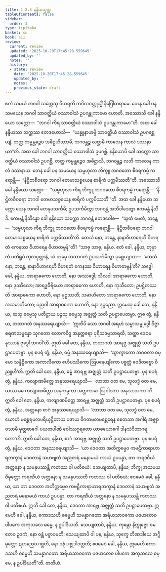 ```yaml
---
title: 1.2.3 နန္ဒိယသုတ္တ
tableOfContents: false
sidebar:
  order: 3
type: tipitaka
basket: su
book: a11
review:
  current: review
  updated: '2025-10-20T17:45:28.559645'
  updated_by: ''
  notes: ''
  history:
  - state: review
    date: '2025-10-20T17:45:28.559645'
    updated_by: ''
    notes: ''
    previous_state: draft
---
```



<DynamicBreadcrumb />


<ReviewStatus review={frontmatter.review} showDetails={true} />

<HypothesisAnnotation frontmatter={frontmatter} />

<Division number="13" book="a11" e="ch" v="17" p="535">

<Paragraph number="100" book="a11">
ဧကံ သမယံ ဘဂဝါ သက္ကေသု ဝိဟရတိ ကပိလဝတ္ထုသ္မိံ နိဂြေါဓာရာမေ. တေန ခေါ ပန သမယေန ဘဂဝါ သာဝတ္ထိယံ ဝဿာဝါသံ ဥပဂန္တုကာမော ဟောတိ.
</Paragraph>

<Paragraph number="101" book="a11">
အဿောသိ ခေါ နန္ဒိယော သက္ကော—  “ဘဂဝါ ကိရ သာဝတ္ထိယံ ဝဿာဝါသံ ဥပဂန္တုကာမော”တိ. အထ ခေါ နန္ဒိယဿ သက္ကဿ ဧတဒဟောသိ—  “ယန္နူနာဟမ္ပိ သာဝတ္ထိယံ ဝဿာဝါသံ ဥပဂစ္ဆေယျံ. တတ္ထ ကမ္မန္တဉ္စေဝ အဓိဋ္ဌဟိဿာမိ, ဘဂဝန္တဉ္စ လစ္ဆာမိ ကာလေန ကာလံ ဒဿနာယာ”တိ.
</Paragraph>

<Paragraph number="102" book="a11">
အထ ခေါ ဘဂဝါ သာဝတ္ထိယံ ဝဿာဝါသံ ဥပဂစ္ဆိ. နန္ဒိယောပိ ခေါ သက္ကော သာဝတ္ထိယံ ဝဿာဝါသံ ဥပဂစ္ဆိ. တတ္ထ ကမ္မန္တဉ္စေဝ အဓိဋ္ဌာသိ, ဘဂဝန္တဉ္စ လဘိ ကာလေန ကာလံ ဒဿနာယ. တေန ခေါ ပန သမယေန သမ္ဗဟုလာ ဘိက္ခူ ဘဂဝတော စီဝရကမ္မံ ကရောန္တိ—  “နိဋ္ဌိတစီဝရော ဘဂဝါ တေမာသစ္စယေန စာရိကံ ပက္ကမိဿတီ”တိ.
</Paragraph>

<Paragraph number="103" book="a11">
အဿောသိ ခေါ နန္ဒိယော သက္ကော—  “သမ္ဗဟုလာ ကိရ ဘိက္ခူ ဘဂဝတော စီဝရကမ္မံ ကရောန္တိ—  ‘နိဋ္ဌိတစီဝရော ဘဂဝါ တေမာသစ္စယေန စာရိကံ ပက္ကမိဿတီ’”တိ. အထ ခေါ နန္ဒိယော သက္ကော ယေန ဘဂဝါ တေနုပသင်္ကမိ; ဥပသင်္ကမိတွာ ဘဂဝန္တံ အဘိဝါဒေတွာ ဧကမန္တံ နိသီဒိ. ဧကမန္တံ နိသိန္နော ခေါ နန္ဒိယော သက္ကော ဘဂဝန္တံ ဧတဒဝေါစ—  “သုတံ မေတံ, ဘန္တေ—  ‘သမ္ဗဟုလာ ကိရ ဘိက္ခူ ဘဂဝတော စီဝရကမ္မံ ကရောန္တိ—  နိဋ္ဌိတစီဝရော ဘဂဝါ တေမာသစ္စယေန စာရိကံ ပက္ကမိဿတီ’တိ. တေသံ နော, ဘန္တေ, နာနာဝိဟာရေဟိ ဝိဟရတံ ကေနဿ ဝိဟာရေန ဝိဟာတဗ္ဗန်”တိ?
</Paragraph>

<Paragraph number="104" book="a11">
“သာဓု သာဓု, နန္ဒိယ. ဧတံ ခေါ, နန္ဒိယ, တုမှာကံ ပတိရူပံ ကုလပုတ္တာနံ, ယံ တုမှေ တထာဂတံ ဥပသင်္ကမိတွာ ပုစ္ဆေယျာထ—  ‘တေသံ နော, ဘန္တေ, နာနာဝိဟာရေဟိ ဝိဟရတံ ကေနဿ ဝိဟာရေန ဝိဟာတဗ္ဗန်’တိ? သဒ္ဓေါ ခေါ, နန္ဒိယ, အာရာဓကော ဟောတိ, နော အဿဒ္ဓေါ; သီလဝါ အာရာဓကော ဟောတိ, နော ဒုဿီလော; အာရဒ္ဓဝီရိယော အာရာဓကော ဟောတိ, နော ကုသီတော; ဥပဋ္ဌိတဿတိ အာရာဓကော ဟောတိ, နော မုဋ္ဌဿတိ; သမာဟိတော အာရာဓကော ဟောတိ, နော အသမာဟိတော; ပညဝါ အာရာဓကော ဟောတိ, နော ဒုပ္ပညော. ဣမေသု ခေါ တေ, နန္ဒိယ, ဆသု ဓမ္မေသု ပတိဋ္ဌာယ ပဉ္စသု ဓမ္မေသု အဇ္ဈတ္တံ သတိ ဥပဋ္ဌာပေတဗ္ဗာ.
</Paragraph>

<Paragraph number="105" book="a11">
ဣဓ တွံ, နန္ဒိယ, တထာဂတံ အနုဿရေယျာသိ—  ‘ဣတိပိ သော ဘဂဝါ အရဟံ သမ္မာသမ္ဗုဒ္ဓေါ ဝိဇ္ဇာစရဏသမ္ပန္နော သုဂတော လောကဝိဒူ အနုတ္တရော ပုရိသဒမ္မသာရထိ, သတ္ထာ ဒေဝမနုဿာနံ ဗုဒ္ဓေါ ဘဂဝါ’တိ. ဣတိ ခေါ တေ, နန္ဒိယ, တထာဂတံ အာရဗ္ဘ အဇ္ဈတ္တံ သတိ ဥပဋ္ဌာပေတဗ္ဗာ.
</Paragraph>

<Paragraph number="106" book="a11">
ပုန စပရံ တွံ, နန္ဒိယ, ဓမ္မံ အနုဿရေယျာသိ—  ‘သွာက္ခာတော ဘဂဝတာ ဓမ္မော သန္ဒိဋ္ဌိကော အကာလိကော ဧဟိပဿိကော ဩပနေယျိကော ပစ္စတ္တံ ဝေဒိတဗ္ဗော ဝိညူဟီ’တိ. ဣတိ ခေါ တေ, နန္ဒိယ, ဓမ္မံ အာရဗ္ဘ အဇ္ဈတ္တံ သတိ ဥပဋ္ဌာပေတဗ္ဗာ.
</Paragraph>

<Paragraph number="107" book="a11">
ပုန စပရံ တွံ, နန္ဒိယ, ကလျာဏမိတ္တေ အနုဿရေယျာသိ—  ‘လာဘာ ဝတ မေ, သုလဒ္ဓံ ဝတ မေ, ယဿ မေ ကလျာဏမိတ္တာ အနုကမ္ပကာ အတ္ထကာမာ ဩဝါဒကာ အနုသာသကာ’တိ. ဣတိ ခေါ တေ, နန္ဒိယ, ကလျာဏမိတ္တေ အာရဗ္ဘ အဇ္ဈတ္တံ သတိ ဥပဋ္ဌာပေတဗ္ဗာ.
</Paragraph>

<Paragraph number="108" book="a11">
ပုန စပရံ တွံ, နန္ဒိယ, အတ္တနော စာဂံ အနုဿရေယျာသိ—  ‘လာဘာ ဝတ မေ, သုလဒ္ဓံ ဝတ မေ, ယောဟံ မစ္ဆေရမလပရိယုဋ္ဌိတာယ ပဇာယ ဝိဂတမလမစ္ဆေရေန စေတသာ အဂါရံ အဇ္ဈာဝသာမိ မုတ္တစာဂေါ ပယတပါဏိ ဝေါဿဂ္ဂရတော ယာစယောဂေါ ဒါနသံဝိဘာဂရတော’တိ. ဣတိ ခေါ တေ, နန္ဒိယ, စာဂံ အာရဗ္ဘ အဇ္ဈတ္တံ သတိ ဥပဋ္ဌာပေတဗ္ဗာ.
</Paragraph>

<Paragraph number="109" book="a11">
ပုန စပရံ တွံ, နန္ဒိယ, ဒေဝတာ အနုဿရေယျာသိ—  ‘ယာ ဒေဝတာ အတိက္ကမ္မေဝ ကဗဠီကာရာဟာရဘက္ခာနံ ဒေဝတာနံ သဟဗျတံ အညတရံ မနောမယံ ကာယံ ဥပပန္နာ, တာ ကရဏီယံ အတ္တနော န သမနုပဿန္တိ ကတဿ ဝါ ပတိစယံ’. သေယျထာပိ, နန္ဒိယ, ဘိက္ခု အသမယဝိမုတ္တော ကရဏီယံ အတ္တနော န သမနုပဿတိ ကတဿ ဝါ ပတိစယံ; ဧဝမေဝံ ခေါ, နန္ဒိယ, ယာ တာ ဒေဝတာ အတိက္ကမ္မေဝ ကဗဠီကာရာဟာရဘက္ခာနံ ဒေဝတာနံ သဟဗျတံ အညတရံ မနောမယံ ကာယံ ဥပပန္နာ, တာ ကရဏီယံ အတ္တနော န သမနုပဿန္တိ ကတဿ ဝါ ပတိစယံ. ဣတိ ခေါ တေ, နန္ဒိယ, ဒေဝတာ အာရဗ္ဘ အဇ္ဈတ္တံ သတိ ဥပဋ္ဌာပေတဗ္ဗာ.
</Paragraph>

<Paragraph number="110" book="a11">
ဣမေဟိ ခေါ, နန္ဒိယ, ဧကာဒသဟိ ဓမ္မေဟိ သမန္နာဂတော အရိယသာဝကော ပဇဟတေဝ ပါပကေ အကုသလေ ဓမ္မေ, န ဥပါဒိယတိ. သေယျထာပိ, နန္ဒိယ, ကုမ္ဘော နိက္ကုဇ္ဇော ဝမတေဝ ဥဒကံ, နော ဝန္တံ ပစ္စာဝမတိ; သေယျထာပိ ဝါ ပန, နန္ဒိယ, သုက္ခေ တိဏဒါယေ အဂ္ဂိ မုတ္တော ဍဟညေဝ ဂစ္ဆတိ, နော ဒဍ္ဎံ ပစ္စုဒါဝတ္တတိ; ဧဝမေဝံ ခေါ, နန္ဒိယ, ဣမေဟိ ဧကာဒသဟိ ဓမ္မေဟိ သမန္နာဂတော အရိယသာဝကော ပဇဟတေဝ ပါပကေ အကုသလေ ဓမ္မေ, န ဥပါဒိယတီ”တိ.

</Paragraph>
</Division>

<Paragraph number="111" type="center" book="a11">
တတိယံ.
</Paragraph>